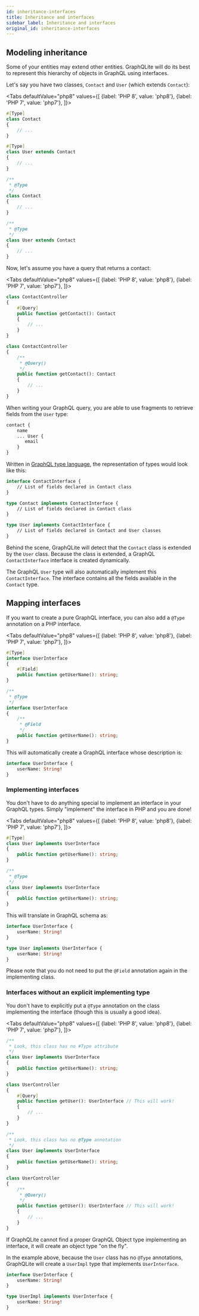 ```yaml
---
id: inheritance-interfaces
title: Inheritance and interfaces
sidebar_label: Inheritance and interfaces
original_id: inheritance-interfaces
---
```


## Modeling inheritance

Some of your entities may extend other entities. GraphQLite will do its best to represent this hierarchy of objects in GraphQL using interfaces.

Let's say you have two classes, `Contact` and `User` (which extends `Contact`):

<Tabs
  defaultValue="php8"
  values={[
    {label: 'PHP 8', value: 'php8'},
    {label: 'PHP 7', value: 'php7'},
  ]}>
  <TabItem value="php8">

```php
#[Type]
class Contact
{
    // ...
}

#[Type]
class User extends Contact
{
    // ...
}
```

  </TabItem>
  <TabItem value="php7">

```php
/**
 * @Type
 */
class Contact
{
    // ...
}

/**
 * @Type
 */
class User extends Contact
{
    // ...
}
```

  </TabItem>
</Tabs>

Now, let's assume you have a query that returns a contact:

<Tabs
  defaultValue="php8"
  values={[
    {label: 'PHP 8', value: 'php8'},
    {label: 'PHP 7', value: 'php7'},
  ]}>
  <TabItem value="php8">

```php
class ContactController
{
    #[Query]
    public function getContact(): Contact
    {
        // ...
    }
}
```

  </TabItem>
  <TabItem value="php7">

```php
class ContactController
{
    /**
     * @Query()
     */
    public function getContact(): Contact
    {
        // ...
    }
}
```

  </TabItem>
</Tabs>

When writing your GraphQL query, you are able to use fragments to retrieve fields from the `User` type:

```graphql
contact {
    name
    ... User {
       email
    }
}
```

Written in [GraphQL type language](https://graphql.org/learn/schema/#type-language), the representation of types
would look like this:

```graphql
interface ContactInterface {
    // List of fields declared in Contact class
}

type Contact implements ContactInterface {
    // List of fields declared in Contact class
}

type User implements ContactInterface {
    // List of fields declared in Contact and User classes
}
```

Behind the scene, GraphQLite will detect that the `Contact` class is extended by the `User` class.
Because the class is extended, a GraphQL `ContactInterface` interface is created dynamically.

The GraphQL `User` type will also automatically implement this `ContactInterface`. The interface contains all the fields
available in the `Contact` type.

## Mapping interfaces

If you want to create a pure GraphQL interface, you can also add a `@Type` annotation on a PHP interface.

<Tabs
  defaultValue="php8"
  values={[
    {label: 'PHP 8', value: 'php8'},
    {label: 'PHP 7', value: 'php7'},
  ]}>
  <TabItem value="php8">

```php
#[Type]
interface UserInterface
{
    #[Field]
    public function getUserName(): string;
}
```

  </TabItem>
  <TabItem value="php7">

```php
/**
 * @Type
 */
interface UserInterface
{
    /**
     * @Field
     */
    public function getUserName(): string;
}
```

  </TabItem>
</Tabs>

This will automatically create a GraphQL interface whose description is:

```graphql
interface UserInterface {
    userName: String!
}
```

### Implementing interfaces

You don't have to do anything special to implement an interface in your GraphQL types.
Simply "implement" the interface in PHP and you are done!

<Tabs
  defaultValue="php8"
  values={[
    {label: 'PHP 8', value: 'php8'},
    {label: 'PHP 7', value: 'php7'},
  ]}>
  <TabItem value="php8">

```php
#[Type]
class User implements UserInterface
{
    public function getUserName(): string;
}
```

  </TabItem>
  <TabItem value="php7">

```php
/**
 * @Type
 */
class User implements UserInterface
{
    public function getUserName(): string;
}
```

  </TabItem>
</Tabs>

This will translate in GraphQL schema as:

```graphql
interface UserInterface {
    userName: String!
}

type User implements UserInterface {
    userName: String!
}
```

Please note that you do not need to put the `@Field` annotation again in the implementing class.

### Interfaces without an explicit implementing type

You don't have to explicitly put a `@Type` annotation on the class implementing the interface (though this
is usually a good idea).

<Tabs
  defaultValue="php8"
  values={[
    {label: 'PHP 8', value: 'php8'},
    {label: 'PHP 7', value: 'php7'},
  ]}>
  <TabItem value="php8">

```php
/**
 * Look, this class has no #Type attribute
 */
class User implements UserInterface
{
    public function getUserName(): string;
}
```

```php
class UserController
{
    #[Query]
    public function getUser(): UserInterface // This will work!
    {
        // ...
    }
}
```

  </TabItem>
  <TabItem value="php7">

```php
/**
 * Look, this class has no @Type annotation
 */
class User implements UserInterface
{
    public function getUserName(): string;
}
```

```php
class UserController
{
    /**
     * @Query()
     */
    public function getUser(): UserInterface // This will work!
    {
        // ...
    }
}
```

  </TabItem>
</Tabs>

<div class="alert alert--info">If GraphQLite cannot find a proper GraphQL Object type implementing an interface, it
will create an object type "on the fly".</div>

In the example above, because the `User` class has no `@Type` annotations, GraphQLite will
create a `UserImpl` type that implements `UserInterface`.

```graphql
interface UserInterface {
    userName: String!
}

type UserImpl implements UserInterface {
    userName: String!
}
```
